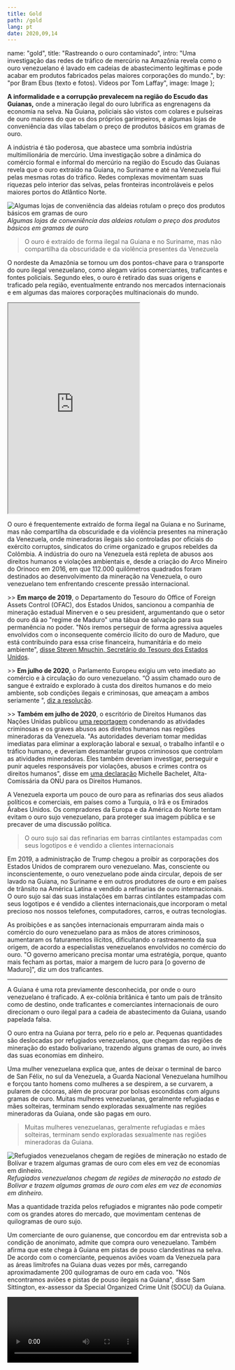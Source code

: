 ---
title: Gold
path: /gold
lang: pt
date: 2020,09,14
---


  name: "gold",
  title: "Rastreando o ouro contaminado",
  intro: "Uma investigação das redes de tráfico de mercúrio na Amazônia revela como o ouro venezuelano é lavado em cadeias de abastecimento legítimas e pode acabar em produtos fabricados pelas maiores corporações do mundo.",
  by: "por Bram Ebus (texto e fotos). Vídeos por Tom Laffay",
  image: Image
};

**A informalidade e a corrupção prevalecem na região do Escudo das Guianas,** onde a mineração ilegal do ouro lubrifica as engrenagens da economia na selva. Na Guiana, policiais são vistos com colares e pulseiras de ouro maiores do que os dos próprios garimpeiros, e algumas lojas de conveniência das vilas tabelam o preço de produtos básicos em gramas de ouro.

A indústria é tão poderosa, que abastece uma sombria indústria multimilionária de mercúrio. Uma investigação sobre a dinâmica do comércio formal e informal do mercúrio na região do Escudo das Guianas revela que o ouro extraído na Guiana, no Suriname e até na Venezuela flui pelas mesmas rotas do tráfico. Redes complexas movimentam suas riquezas pelo interior das selvas, pelas fronteiras incontroláveis e pelos maiores portos do Atlântico Norte.

![Algumas lojas de conveniência das aldeias rotulam o preço dos produtos básicos em gramas de ouro](../../images/fotos/Guyana-35.jpg) *Algumas lojas de conveniência das aldeias rotulam o preço dos produtos básicos em gramas de ouro*

> O ouro é extraído de forma ilegal na Guiana e no Suriname, mas não compartilha da obscuridade e da violência presentes da Venezuela

O nordeste da Amazônia se tornou um dos pontos-chave para o transporte do ouro ilegal venezuelano, como alegam vários comerciantes, traficantes e fontes policiais. Segundo eles, o ouro é retirado das suas origens e traficado pela região, eventualmente entrando nos mercados internacionais e em algumas das maiores corporações multinacionais do mundo.

<iframe height="480" src="https://infoamazonia.org/pt/embed/?map_only=1&map_id=17448&width=960&height=480"></iframe>

O ouro é frequentemente extraído de forma ilegal na Guiana e no Suriname, mas não compartilha da obscuridade e da violência presentes na mineração da Venezuela, onde mineradoras ilegais são controladas por oficiais do exército corruptos, sindicatos do crime organizado e grupos rebeldes da Colômbia. A indústria do ouro na Venezuela está repleta de abusos aos direitos humanos e violações ambientais e, desde a criação do Arco Mineiro do Orinoco em 2016, em que 112.000 quilômetros quadrados foram destinados ao desenvolvimento da mineração na Venezuela, o ouro venezuelano tem enfrentando crescente pressão internacional.

\>\> **Em março de 2019**, o  Departamento do Tesouro do Office of Foreign Assets Control (OFAC), dos Estados Unidos, sancionou a companhia de mineração estadual Minerven e o seu president, argumentando que o setor do ouro dá ao "regime de Maduro" uma tábua de salvação para sua permanência no poder. "Nós iremos perseguir de forma agressiva aqueles envolvidos com o inconsequente comércio ilícito do ouro de Maduro, que está contribuindo para essa crise financeira, humanitária e do meio ambiente", [disse Steven Mnuchin, Secretário do Tesouro dos Estados Unidos](https://home.treasury.gov/news/press-releases/sm631).

\>\> **Em julho de 2020**, o Parlamento Europeu exigiu um veto imediato ao comércio e à circulação do ouro venezuelano. “O assim chamado ouro de sangue é extraído e explorado à custa dos direitos humanos e do meio ambiente, sob condições ilegais e criminosas, que ameaçam a ambos seriamente ", [diz a resolução](https://www.europarl.europa.eu/doceo/document/TA-9-2020-0193_EN.html).

\>\> **Também em julho de 2020**, o escritório de Direitos Humanos das Nações Unidas publicou [uma reportagem](https://www.ohchr.org/EN/HRBodies/HRC/RegularSessions/Session44/Documents/A_HRC_44_54.pdf) condenando as atividades criminosas e os graves abusos aos direitos humanos nas regiões mineradoras da Venezuela. "As autoridades deveriam tomar medidas imediatas para eliminar a exploração laboral e sexual, o trabalho infantil e o tráfico humano, e deveriam desmantelar grupos criminosos que controlam as atividades mineradoras. Eles também deveriam investigar, perseguir e punir aqueles responsáveis por violações, abusos e crimes contra os direitos humanos", disse em [uma declaração](https://news.un.org/en/story/2020/07/1068391) Michelle Bachelet, Alta-Comissária da ONU para os Direitos Humanos.

A Venezuela exporta um pouco de ouro para as refinarias dos seus aliados políticos e comerciais, em países como a Turquia, o Irã e os Emirados Árabes Unidos. Os compradores da Europa e da América do Norte tentam evitam o ouro sujo venezuelano, para proteger sua imagem pública e se precaver de uma discussão política.

> O ouro sujo sai das refinarias em barras cintilantes estampadas com seus logotipos e é vendido a clientes internacionais

Em 2019, a administração de Trump chegou a proibir as corporações dos Estados Unidos de comprarem ouro venezuelano. Mas, consciente ou inconscientemente, o ouro venezuelano pode ainda circular, depois de ser lavado na Guiana, no Suriname e em outros produtores de ouro e em países de trânsito na América Latina e vendido a refinarias de ouro internacionais. O ouro sujo sai das suas instalações em barras cintilantes estampadas com seus logotipos e é vendido a clientes internacionais,que incorporam o metal precioso nos nossos telefones, computadores, carros, e outras tecnologias.

As proibições e as sanções internacionais empurraram ainda mais o comércio do ouro venezuelano para as mãos de atores criminosos, aumentaram os faturamentos ilícitos, dificultando o rastreamento da sua origem, de acordo a especialistas venezuelanos envolvidos no comércio do ouro. "O governo americano precisa montar uma estratégia, porque, quanto mais fecham as portas, maior a margem de lucro para [o governo de Maduro]", diz um dos traficantes.

---

A Guiana é uma rota previamente desconhecida, por onde o ouro venezuelano é traficado. A ex-colônia britânica é tanto um país de trânsito como de destino, onde traficantes e comerciantes internacionais de ouro direcionam o ouro ilegal para a cadeia de abastecimento da Guiana, usando papelada falsa.

O ouro entra na Guiana por terra, pelo rio e pelo ar. Pequenas quantidades são deslocadas por refugiados venezuelanos, que chegam das regiões de mineração do estado bolivariano, trazendo alguns gramas de ouro, ao invés das suas economias em dinheiro.

Uma mulher venezuelana explica que, antes de deixar o terminal de barco de San Félix, no sul da Venezuela, a Guarda Nacional Venezuelana humilhou e forçou tanto homens como mulheres a se despirem, a se curvarem, a pularem de cócoras, além de procurar por bolsas escondidas com alguns gramas de ouro. Muitas mulheres venezuelanas, geralmente refugiadas e mães solteiras, terminam sendo exploradas sexualmente nas regiões
mineradoras da Guiana, onde são pagas em ouro.

> Muitas mulheres venezuelanas, geralmente refugiadas e mães solteiras, terminam sendo exploradas sexualmente nas regiões mineradoras da Guiana.

![Refugiados venezuelanos chegam de regiões de mineração no estado de Bolívar e trazem algumas gramas de ouro com eles em vez de economias em dinheiro.](../../images/fotos/Guyana-51.jpg) *Refugiados venezuelanos chegam de regiões de mineração no estado de Bolívar e trazem algumas gramas de ouro com eles em vez de economias em dinheiro.*

Mas a quantidade trazida pelos refugiados e migrantes não pode competir com os grandes atores do mercado, que movimentam centenas de quilogramas de ouro sujo.

Um comerciante de ouro guianense, que concordou em dar entrevista sob a condição de anonimato, admite que compra ouro venezuelano. Também afirma que este chega à Guiana em pistas de pouso clandestinas na selva. De acordo com o comerciante, pequenos aviões voam da Venezuela para as áreas limítrofes na Guiana duas vezes por mês, carregando aproximadamente 200 quilogramas de ouro em cada voo. "Nós encontramos aviões e pistas de pouso ilegais na Guiana", disse Sam Sittington, ex-assessor da  Special Organized Crime Unit (SOCU) da Guiana.

<Video url="https://youtube.com/embed/667YSC2CFRc" />

Desde o início da crise econômica e humanitária na Venezuela em 2013, a hiperinflação do país saiu do controle. Comerciantes venezuelanos quebrados oferecem ouro com desconto, às vezes 40% abaixo do valor de mercado, para conseguir moedas estrangeiras. “Não existe papelada que acompanhe o ouro", diz o negociante de ouro guianense. “Eles estão tão famintos pelo dólar americano, que podem se permitir dar 200 quilos a crédito.”

Os traficantes também trazem ouro venezuelano à Guiana pelo Brasil. O traficante guianense afirma que, até recentemente, centenas de quilos eram traficados por semana à Guiana pela fronteira abaixo de Lethem, e então colocados em voos diretos à Georgetown, a capital no litoral.

O dinheiro é levado de volta pela fronteira da Venezuela ou do Brasil pelos mensageiros, de acordo com diversas fontes, incluindo o oficial de inteligência estrangeira e o comerciante de ouro guianense, que pedem anonimidade para falar abertamente. Os mensageiros de dinheiro que passam pela fronteira transportam milhões de dólares americanos, libras britânicas ou euros ao mesmo tempo. "Mesmo se a alfândega confiscar o dinheiro, eles o devolveriam aos mensageiros em alguns dias", diz Sittington.

> “Não existe papelada que acompanhe o ouro", diz o negociante de ouro guianense.

![Centenas de quilos por semana são traficados para a Guiana através da cidade fronteiriça de Lethem](../../images/fotos/IMG_3791.jpg) *Centenas de quilos por semana são traficados para a Guiana através da cidade fronteiriça de Lethem*

Os mensageiros da fronteira brasileira, geralmente jovens estudantes de Boa Vista, trazem dinheiro ao Brasil em média três vezes por semana, de acordo com oficial de inteligência estrangeira. "Eles usam garotos bem jovens e pagam US$ 50 para trazê-lo", diz.

A quantia total do ouro venezuelano que cruza a Guiana é desconhecida, mas é evidente que uma porção termina nas mãos de alguns dos principais exportadores de ouro da Guiana, de acordo com fontes governamentais do alto escalão, que falaram sob a condição de anonimato. Um especialista em mineração, que está ciente da chegada do ouro venezuelano na Guiana desde 2018, acredita que todos os exportadores de ouro da Guiana estão envolvidos. "Não é difícil transportar da Venezuela para Georgetown", diz ele.

A Guyana Gold Board, que supervisiona o refino e a exportação do ouro no país, sabe que o ouro venezuelano deve estar vazando para a cadeia de suprimento do país, mas ainda não foram capazes de pôr um fim a isso. "Nós recebemos relatos sobre traficantes adquirindo ouro vindo da Venezuela", diz Eondrene Thompson, a gerente geral da Guyana Gold Board (GGB). Ela advertiu que a diretoria não tem evidência física para provar que o ouro venezuelano é traficado na Guiana.

> "Nós recebemos relatos sobre traficantes adquirindo ouro vindo da Venezuela"

<Gallery>

![Não é difícil transportar [ouro] da Venezuela para Georgetown](../../images/fotos/Guyana-10.jpg) *Não é difícil transportar [ouro] da Venezuela para Georgetown*

![](../../images/fotos/Guyana-27.jpg)

</Gallery>

Porém a quantidade de ouro extraído na Guiana difere do quanto atualmente é declarado e comercializado, de acordo com Newell Dennison, comissário da Guyana Geology and Mines Commission (GGMC). "A quantidade de ouro declarada à GGB não bate facilmente com a quantidade de ouro que nossos oficiais da GGMC certificam como sendo produzida das operações locais", diz. "Nós tivemos situações em que a diferença nos preocupa".

Em 2019, houve uma diminuição na produção aurífera das minas de ouro de pequena escala na Guiana, devido a problemas  envolvendo o acesso ao combustível e à diminuição dos investimentos públicos no setor, segundo diversas fontes. Mas as declarações de ouro feitas pelos negociantes e exportadores aumentaram em 2019. que poderia representar ouro proveniente de minas ilegais da Guiana, ou ouro traficado de outros países.

Nos primeiros cinco meses de 2020, negociantes de ouro da Guiana declararam 940 kg a mais do que no mesmo período de 2019 - um aumento de quase 27% durante a pandemia do COVID-19. A GGB também descobriu que os garimpeiros registram endereços de hotéis no interior da Guiana, em vez dos garimpos, como os locais onde supostamente obtiveram o ouro.

<Sidenote side="left">
	Negociantes de ouro da Guiana declararam 940 kg a mais do que no mesmo período de 2019 - um aumento de quase 27% durante a pandemia do COVID-19.
</Sidenote>

<iframe height="480" src="https://datawrapper.dwcdn.net/Dg0r7/2/"></iframe>

> Negociantes de ouro da Guiana declararam 940 kg a mais do que no mesmo período de 2019 - um aumento de quase 27% durante a pandemia do COVID-19

Fontes do setor, incluindo comerciantes de ouro, traficantes e policiais, alegam que, ao menos dois dos exportadores de ouro licenciados da Guiana - El Dorado Trading e Mohamed’s Trading - compraram ouro ilícito venezuelano. El Dorado Trading exporta ouro para a Guardian International Gold Corp no Canadá, Tony Goetz na Bélgica e Argor-Heraeus na Suíça. Mohamed’s Trading exporta para o Zee Gold DMCC nos Emirados Árabes Unidos.

Outras empresas, incluindo várias multinacionais reconhecidas, compram então o ouro diretamente dessas refinarias. A Argor-Heraeus, por exemplo, vende seu ouro à Apple, Samsung, Microsoft, Phillip Morris, Ford, e Tesla. Entre os clientes de Tony Goetz estão Sony, Starbucks e Hewlett-Packard.

Fontes familiarizadas com as práticas das empresas afirmam que os garimpeiros guianenses, que trabalham na Venezuela, trazem o ouro para a Guiana e o vendem para a El Dorado Trading, e que as duas empresas ocasionalmente compram ouro na fronteira diretamente de criminosos venezuelanos, conhecidos como malandros.

A El Dorado Trading negou alegações de que a empresa tenha comprado ouro venezuelano, e a Guardian International, Tony Goetz e Argor-Heraeus alegaram que não tinham motivos para acreditar que a El Dorado tivesse vendido ouro venezuelano. "Nossas próprias normas e as normas legais na Suíça estão entre as mais rigorosas do mundo e estamos absolutamente determinados a segui-las", escreveu o chefe de comunicações de Argos-Heraeus em um e-mail.
A Mohamed's Trading não respondeu aos pedidos de comentários.

Um traficante de ouro venezuelano alega que a Mohammed’s Trading, de propriedade de Nazar Mohamed, está comprando ouro da liderança militar do regime venezuelano. “Mohamed, aquele aí, ele é o durão lá [na Guiana]”, diz. “É ele quem está arremessando dólares com muita força para essas pessoas.”

O traficante afirma que o Exército compra das guerrilhas do Exército de Libertação Nacional (ELN), perto de uma mina chamada Corre Gente, no estado venezuelano bolivariano. “Há uma pista de aterrissagem lá”, diz ele. “De lá, [o ouro] sai ilegalmente para a Guiana, eles o entregam e trazem os dólares de volta."

Uma fonte de um serviço de inteligência estrangeiro afirma que Mohamed é o “principal ator” envolvido no tráfico de mercadorias ilícitas da Venezuela para a Guiana e, em seguida,  para o exterior. “[Mohamed] está comprando ouro venezuelano, com certeza ele é o maior comprador, sem dúvida nenhuma. Ele também está traficando cocaína e armas de fogo da Venezuela”, explica o oficial de inteligência estrangeiro, acrescentando que as armas são vendidas para clientes no Suriname e a cocaína segue para o mercado internacional.

> “De lá, [o ouro] sai ilegalmente para a Guiana, eles o entregam e trazem os dólares de volta."

O comerciante de ouro terceirizado também afirma que a liderança da Mohamed e da El Dorado Trading está ciente do envolvimento das empresas com o ouro venezuelano. “Eles estão totalmente cientes, porque precisam colocar dinheiro adiantado para a compra de moeda americana em dólares guianenses para pagar o ouro, e eles próprios terão sua segurança às vezes voando para o mato, para o interior.” O negociante de ouro afirma ter vendido ouro venezuelano em uma ocasião para a El Dorado Trading.

<Video url="https://youtube.com/embed/lpQ-zLmw6pE" />

A liderança de ambas as empresas parece estar ligada às elites políticas da Guiana; ambas alegadamente doaram fundos ao partido governista e ao antigo partido do governo, e Mohamed informou ter doado um carro blindado ao novo presidente, Irfaan Ali.

Tamesh Jagmohan, diretor do El Dorado Trading, sugeriu que as alegações contra a empresa "emanam de pessoas com motivos ocultos". Não é incomum na Guiana que certos grupos privados/públicos combinem esforços para atacar outros para fins competitivos, financeiros ou políticos".

Independentemente das alegações de contrabando de ouro contra a El Dorado Trading, o próprio Jagmohan tem sido investigado pelo FBI por contrabando de ouro para os EUA e ele e sua empresa são suspeitos de terem lavado dinheiro para a organização terrorista Hezbollah. Jagmohan foi detido no aeroporto de Miami em 2012 com 27 barras de ouro que ele não declarou. De acordo com alguém com conhecimento da investigação, ele foi multado em US$ 40.000 e teve seu visto revogado.

De acordo com Sittlington, o SOCU também descobriu que indivíduos fortemente adornados com jóias de ouro contrabandeiam ouro em vôos para mercados na América do Norte, como Miami, e que bolsas contendo ouro contornaram a segurança do aeroporto: "Em outras palavras, há corrupção no aeroporto", acrescenta Sittlington.

De acordo com uma fonte do governo, no final de 2019, as autoridades pararam um carregamento El Dorado de cerca de 125 quilos de ouro pronto para decolar para Barbados. O carregamento levantou suspeitas depois que as autoridades identificaram irregularidades com o selo e notaram que estava programado para partir de um aeroporto que não é utilizado para o transporte oficial de ouro.

Parte do ouro é transitado pelo Suriname, depois levado para a Holanda, às vezes em vôos comerciais da KLM, antes de ser levado para a Bélgica. A KLM não pôde confirmar ou negar que havia transportado ouro no passado devido à "natureza sensível dos carregamentos", mas acrescentou que decidiu em julho de 2019 não mais transportar ouro venezuelano.

Além de traficar ouro venezuelano, os grandes compradores de ouro obtêm grandes lucros utilizando uma taxa de câmbio para o dólar americano diferente da dos bancos e do estado, ganhando alguns dólares em cada grama de ouro. Mais dinheiro é feito através da evasão fiscal. Os mineiros vendem seu ouro mais 8,5% em impostos, que El Dorado Trading e Mohamed's Trading deveriam repassar ao estado. Muitas vezes isso não acontece, e os impostos pagos pelos mineiros de pequena escala são embolsados pelos maiores exportadores de ouro da Guiana.

Apesar dos conhecimentos dos funcionários sobre tráfico e evasão fiscal, eles não foram capazes de pôr um fim a isso. O oficial de inteligência estrangeira na Guiana reclama que nenhum caso legal pode ser construído devido à profunda corrupção na aplicação da lei da Guiana. "A força policial é parte do problema", diz ele, "não faz parte da solução".

---

Nem todo o ouro extraído ou traficado na Guiana é vendido diretamente para as refinarias internacionais. A ilegalidade e as fronteiras não controladas no norte da Amazônia comprovam que grande parte desse ouro vai para onde os impostos são mais baixos e o pagamento é feito com moedas estrangeiras.

<Video url="https://youtube.com/embed/veX0nCa5ARQ" />

Nas margens guianenses do rio Corentyne fica uma pequena vila chamada Corriverton. Barcos frequentes transportam passageiros e mercadorias pelo rio até o Suriname, oferecendo amplas oportunidades aos traficantes. Showtime*, um empresário criminoso local, com carreira em mineração do ouro e tráfico, explica de forma resumida como as economias do contrabando trabalham. “Tudo o que eu sei é ir para o interior e trabalhar, trazer para casa o ouro para a minha família”, diz Showtime. “Agora percebo que, se eu levar esse ouro para o Suriname, vou receber o dobro da quantia para cuidar da minha família. Então vou tentar ser criativo o suficiente para levar meu ouro até lá.”

> Se eu levar esse ouro para o Suriname, vou receber o dobro da quantia para cuidar da minha família.

Ele não está sozinho. “A crença é que de forma conservadora 35 a 45 por cento da nossa produção aurífera é contrabandeada para fora do país, principalmente para o Suriname”, diz Gabriel Lall, o ex-presidente da GGB. “Com o suposto ouro venezuelano vindo à tona [na Guiana], você acentua isso."

Até recentemente, o Suriname era o país mais atraente da região para vender o metal precioso: as baixas taxas de royalties e uma ausência de impostos sobre o ouro traziam mineradores de todo o Escudo das Guianas. Além disso, as lojas de ouro do Suriname geralmente pagavam em dólares americanos ou euros, enquanto a maioria das lojas de ouro da Guiana - especialmente as menores - oferece apenas GYD.

Como o preço do ouro disparou nos últimos dois anos, as lojas de ouro brotaram como cogumelos por toda a cidade de Paramaribo, capital do Suriname. Algumas lojas de ouro no centro de Paramaribo, menores e independentes, processam um ou dois quilos por dia e compram pequenas quantidades principalmente de mineradores do interior. Mas existem atores maiores no mercado. Um dos maiores compradores de ouro com licença para exportação afirma comprar até 50 quilos por dia de lojas de ouro em toda a capital, um valor de mercado de mais de US$ 3 milhões.

<Gallery>

![Como o preço do ouro disparou nos últimos dois anos, as lojas de ouro brotaram como cogumelos por toda a cidade de Paramaribo.](../../images/fotos/DSC07015.jpg) *Como o preço do ouro disparou nos últimos dois anos, as lojas de ouro brotaram como cogumelos por toda a cidade de Paramaribo.*

![Alt](../../images/fotos/DSC07035.jpg)

![Alt](../../images/fotos/DSC07454.jpg)

![Alt](../../images/fotos/DSC07458.jpg)

![Alt](../../images/fotos/DSC07461.jpg)

![Alt](../../images/fotos/DSC07475.jpg)

</Gallery>

A Ourominas é uma das maiores redes de compra de ouro do Suriname, com várias lojas em Paramaribo. Compradores como a Ourominas não são obrigados a pedir aos vendedores qualquer tipo de certificação ou documento de origem. Em uma das suas lojas em Paramaribo, um funcionário afirmou que a empresa não solicita nenhuma papelada para comprar ouro e, portanto, é impossível saber se foi extraído nacionalmente ou no exterior.

"Se também for ouro da Guiana, nós simplesmente não sabemos”, diz o funcionário. Ao menos outras 10 lojas de ouro em Paramaribo afirmaram que não possuíam requisitos nem procedimentos para descobrir de onde o ouro foi extraído. Mas alguns funcionários admitiram comprar conscientemente ouro da vizinha Guiana Francesa, da Guiana, e até mesmo das minas venezuelanas dominadas pelo conflito.

Um dos queimadores de uma grande loja de ouro, cujo trabalho é queimar o mercúrio das amálgamas de ouro e mercúrio que chegam dos garimpos, comentou que um venezuelano entra uma ou duas vezes por mês para despachar até 30 quilos de ouro, mas se recusou a fornecer mais informações. Um traficante venezuelano de ouro consultado para esta reportagem afirma que os traficantes usam o Suriname para lavar o ouro extraído ilegalmente para a cadeia de abastecimento legal do país.

![Uma grande loja de ouro, cujo trabalho é queimar o mercúrio das amálgamas de ouro e mercúrio que chegam dos garimpos](../../images/fotos/DSC07464.jpg) *Uma grande loja de ouro, cujo trabalho é queimar o mercúrio das amálgamas de ouro e mercúrio que chegam dos garimpos*

Algumas lojas vendem seu ouro exclusivamente para o comerciante internacional de ouro Kaloti Precious Metals, que possui uma refinaria em Dubai, mas a multinacional também tem uma participação na Casa da Moeda Kaloti Suriname (KMHS).

A KSMH, lançada em 2015, funde e analisa o ouro, e então calcula os royalties que devem ser pagos ao governo do Suriname. A maioria do ouro proveniente das mineradoras de pequena e média escalas do Suriname precisam passar pela KMHS, uma joint venture entre a refinaria Kaloti de Dubai, os proprietários de negócios surinameses e o estado. A Kaloti Precious Metals detém a participação majoritária na operação, enquanto os empresários surinameses possuem 30 por cento e o estado, apenas 10 por cento.

A KSMH nunca possui de fato o metal precioso que passa por suas portas, de acordo com Ryan Tjon, diretor da KSMH. Mas rastreia compradores, e Tjon confirma que a Kaloti Dubai é uma das compradoras de ouro do Suriname. Kaloti considerou construir a Casa da Moeda em outros países da região do Escudo das Guianas, mas finalmente escolheu o Suriname devido ao seu envolvimento de longa data com a indústria do ouro no país. A refinaria Kaloti em Dubai importa ouro do Suriname desde os anos 1990.

A Casa da Moeda deveria transformar o Suriname em um "centro competitivo de comércio de metais preciosos e em um centro de excelência para a indústria de metais preciosos", [de acordo com Munir Kaloti](http://www.kalotipm.com/Media-Center-PressReleases-Details/7/KALOTI-OPENS-SURINAMES-FIRST-GOLD-REFINERY), o presidente da Kaloti Precious Metals. A KSMH tem uma capacidade de processamento anual de 60.000 quilos de ouro - muito maior do que a produção anual de ouro nacional do Suriname. Sua meta sempre foi processar ouro de todos os países do Escudo das Guianas, mas o governo não conseguiu promover as importações de ouro dos seus vizinhos e o projeto ainda não obteve lucro.

Em 2019, a KSMH processou entre 15.000 e 20.000 quilos de ouro, de acordo com Tjon. Em teoria, essa é a maioria do ouro surinamesa que doze exportadores do país compraram tanto de operações de mineração de pequena escala quanto de numerosas lojas de ouro do país. Mas, na prática, não há garantia de que o ouro que esses detentores de licença enviam para a refinaria antes de exportar seja realmente extraído no Suriname. “Seria muito difícil dizer de onde veio”, diz Tjon.

A KSMH está em posição de rejeitar o ouro, se houver irregularidades; por exemplo, se quantidades incomuns de ouro forem movimentadas pela Casa da Moeda. No entanto, isso não aconteceu nos três anos em que Tjon dirigiu a companhia. O diretor da Casa da Moeda está  ciente de que o tráfico de ouro é um problema, “mas não somos nós, a agência, que investigamos de onde o ouro realmente vem”, diz ele. “Não somos policiais.” Em vez disso, a refinaria depende dos exportadores para fazer a devida diligência. Se um exportador indica que é ouro do Suriname, a KMHS aceita de boa-fé, de acordo com Tjon.

> “Não somos policiais.” Se um exportador indica que é ouro do Suriname, a KSMH aceita de boa-fé, afirma a Tjon.

A falta de supervisão em todas as fases, da menor loja de ouro à refinaria estatal, permitiu que os traficantes lavassem o ouro extraído ilegalmente na cadeia de abastecimento legal do Suriname. Mas um dos motivos pelos quais é tão difícil para as autoridades reprimir o comércio ilícito é que, assim como o comércio de mercúrio, as redes de tráfico de ouro extraído ilegalmente estão sempre em fluxo.

![Paramaribo. a capital surinamesa está sofrendo com a crise econômica](../../images/fotos/DSC07628.jpg) *Paramaribo. a capital surinamesa está sofrendo com a crise econômica*

A economia do Suriname teve uma queda brusca, depois que o último governo de Desi Bouterse interveio no Banco Central em fevereiro e restringiu as taxas de câmbio estrangeiras, causando uma disparada abrupta da inflação e um quase colapso da economia. Como consequência do desastre econômico em curso, as moedas estrangeiras tornaram-se escassas e o dólar do Suriname rapidamente perdeu valor.

Algumas lojas de ouro Paramaribo agora só pagam em moeda surinamesa, de acordo com um minerador de ouro local, ou cobram um adicional de 10% para pagamentos em dólares. Uma taxa de câmbio mais cara para o euro ou o dólar americano é aplicada no Suriname, deixando a preços mais baixos para o ouro, até 20% a menos do que o preço de mercado.

Outro comerciante alega que as mudanças recentes transferiram o comércio de ouro surinamês para outro lado da fronteira. "O tráfico de ouro voltou a se tornar atraente no Suriname", diz ele. "Nosso ouro agora vai para a Guiana", diz outro comerciante, acrescentando que aqueles que são capazes de enviar para a Guiana e assim ganharem milhares de dólares por quilograma

A nova administração no Suriname, chefiada pelo presidente Chan Santokhi, o ex-chefe de polícia, prometeu reformar o setor de mineração de ouro do país, mas o novo vice-presidente do país, Ronnie Brunswijk, é um ex-líder rebelde do esquadrão da selva, narcotraficante e um importante ator na indústria de ouro do Suriname, administrando várias minas no interior do país.

Embora não seja raro que as elites políticas tenham participação no setor de mineração de ouro do Suriname, resta saber se o país pode acabar com o mercado negro enquanto aqueles que lucram com ele estão no poder.
